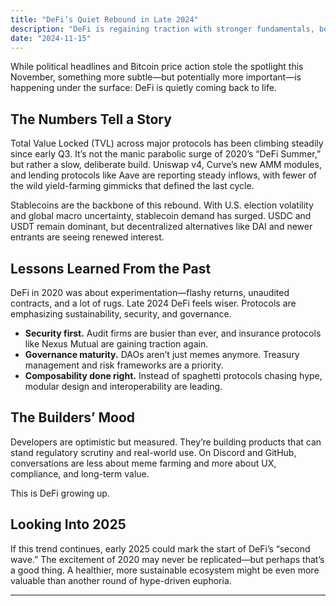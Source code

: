 ```yaml
---
title: "DeFi’s Quiet Rebound in Late 2024"
description: "DeFi is regaining traction with stronger fundamentals, better governance, and sustainable yields."
date: "2024-11-15"
---
```


While political headlines and Bitcoin price action stole the spotlight this November, something more subtle—but potentially more important—is happening under the surface: DeFi is quietly coming back to life.

## The Numbers Tell a Story

Total Value Locked (TVL) across major protocols has been climbing steadily since early Q3. It’s not the manic parabolic surge of 2020’s “DeFi Summer,” but rather a slow, deliberate build. Uniswap v4, Curve’s new AMM modules, and lending protocols like Aave are reporting steady inflows, with fewer of the wild yield-farming gimmicks that defined the last cycle.

Stablecoins are the backbone of this rebound. With U.S. election volatility and global macro uncertainty, stablecoin demand has surged. USDC and USDT remain dominant, but decentralized alternatives like DAI and newer entrants are seeing renewed interest.

## Lessons Learned From the Past

DeFi in 2020 was about experimentation—flashy returns, unaudited contracts, and a lot of rugs. Late 2024 DeFi feels wiser. Protocols are emphasizing sustainability, security, and governance.

- **Security first.** Audit firms are busier than ever, and insurance protocols like Nexus Mutual are gaining traction again.
- **Governance maturity.** DAOs aren’t just memes anymore. Treasury management and risk frameworks are a priority.
- **Composability done right.** Instead of spaghetti protocols chasing hype, modular design and interoperability are leading.

## The Builders’ Mood

Developers are optimistic but measured. They’re building products that can stand regulatory scrutiny and real-world use. On Discord and GitHub, conversations are less about meme farming and more about UX, compliance, and long-term value.

This is DeFi growing up.

## Looking Into 2025

If this trend continues, early 2025 could mark the start of DeFi’s “second wave.” The excitement of 2020 may never be replicated—but perhaps that’s a good thing. A healthier, more sustainable ecosystem might be even more valuable than another round of hype-driven euphoria.

---
